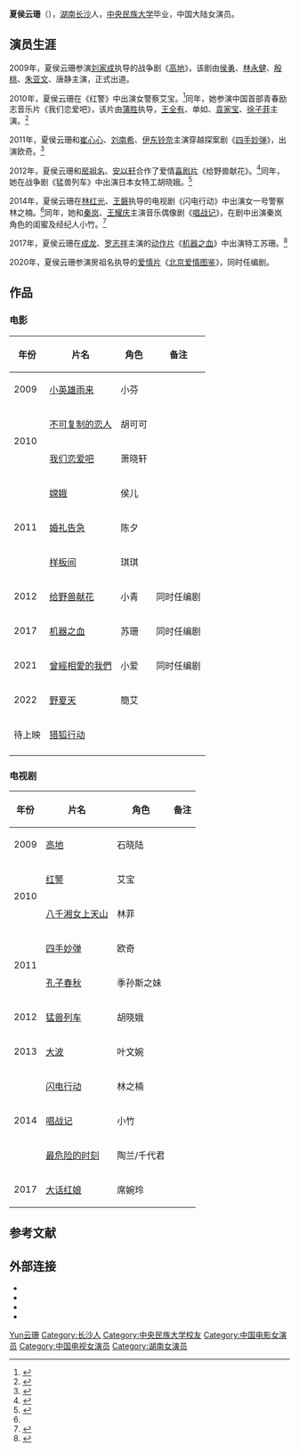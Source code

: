{{藝人
| 图片     = 
| 图片简介 = 
| 姓名     = 夏侯云珊
| 类型     = 女演员
| 原名     = 夏侯琪誉
| 英文名   = {{lang|en|Erica Xiahou}}
| 綽號     = 
| 国籍     = {{PRC}}
| 出生日期 = {{birth date and age|1988|09|13}}
| 出生地点 = [[湖南省|湖南省]][[长沙市|长沙市]]
| 逝世日期 = <!--  {{death date and age|}}  -->
| 逝世地点 = 
| 职业     = 演员
| 语言     = 汉语
| 母校     = [[中央民族大学|中央民族大学]]
| 宗教信仰 = 
| 配偶     = <!--  {{marriage|姓名||}}  -->
| 儿女     = 
| 父母     = 
| 活跃年代 = 2009年至今
| 代表作   = 
| 经纪公司 = 
| 奖项     =  <!--  {{Awards|award= |year= |title= }} -->
| 网站     = <!-- {{URL|www.example.com}} -->
| IMDb     = 
}}
'''夏侯云珊'''（{{bd|1988年|9月13日|||catIdx=Xia夏侯云珊}}），[[湖南省|湖南]][[长沙市|长沙]]人，[[中央民族大学|中央民族大学]]毕业，中国大陆女演员。

==演员生涯==
2009年，夏侯云珊参演[[刘家成_(导演)|刘家成]]执导的战争剧《[[高地_(电视剧)|高地]]》，该剧由[[侯勇|侯勇]]、[[林永健|林永健]]、[[殷桃|殷桃]]、[[朱亚文|朱亚文]]、唐静主演，正式出道。

2010年，夏侯云珊在《红警》中出演女警察艾宝。<ref name="ab">{{cite news |title=《闪电行动》热拍 夏侯琪誉诠释冷艳警花 |url=https://ent.163.com/14/0813/13/A3HGOC1J00031GVS.html |accessdate=2021-03-04 |work=网易 |date=2014-08-13}}</ref>同年，她参演中国首部青春励志音乐片《我们恋爱吧》，该片由[[蒲胜|蒲胜]]执导，[[王全有|王全有]]、单如、[[袁家宝|袁家宝]]、[[徐子菲|徐子菲]]主演。<ref>{{cite news |title=青春励志音乐电影《我们恋爱吧》暑期档将映 |url=http://ent.sina.com.cn/m/c/2010-06-08/18132981834.shtml |accessdate=2021-03-04 |work=新浪 |date=2010-06-08}}</ref>

2011年，夏侯云珊和[[崔心心|崔心心]]、[[刘南希|刘南希]]、[[伊东铃奈|伊东铃奈]]主演穿越探案剧《[[四手妙弹|四手妙弹]]》，出演欧奇。<ref>{{cite news |title=《四手妙弹》夏侯云珊玩穿越 变身柯南 |url=https://yule.sohu.com/20150824/n419596570.shtml |accessdate=2021-03-04 |work=搜狐 |date=2015-08-24}}</ref>

2012年，夏侯云珊和[[房祖名|房祖名]]、[[安以轩|安以轩]]合作了爱情[[喜剧片|喜剧片]]《给野兽献花》。<ref>{{cite news |title=《给野兽献花》夏侯琪誉挑战大尺度 想演女大佬 |url=https://ent.qq.com/a/20121128/000313.htm |accessdate=2021-03-04 |work=腾讯 |date=2012-11-28}}</ref>同年，她在战争剧《猛兽列车》中出演日本女特工胡晓娥。<ref>{{cite news |title=《猛兽列车》热播 夏侯琪誉展现迷人妖娆 |url=https://ent.163.com/14/1105/13/AA9SFVTS00031GVS.html |accessdate=2021-03-04 |work=网易 |date=2014-11-05}}</ref>

2014年，夏侯云珊在[[林红光|林红光]]、[[王磐|王磐]]执导的电视剧《闪电行动》中出演女一号警察林之楠。<ref name="ab"/>同年，她和[[秦岚|秦岚]]、[[王耀庆|王耀庆]]主演音乐偶像剧《[[唱战记|唱战记]]》，在剧中出演秦岚角色的闺蜜及经纪人小竹。<ref>{{cite news |title=夏侯琪誉《唱战记》 善良闺蜜打抱不平变猛女 |url=https://ent.163.com/14/0424/11/9QJG0CPT00031GVS.html |accessdate=2021-03-04 |work=网易 |date=2014-04-24}}</ref>

2017年，夏侯云珊在[[成龙|成龙]]、[[罗志祥|罗志祥]]主演的[[动作片|动作片]]《[[机器之血|机器之血]]》中出演特工苏珊。<ref>{{cite news |title=《机器之血》发布会 罗志祥被钦点成家班接班人 |url=https://ent.163.com/17/0911/08/CU1PIK1S000380D0.html |accessdate=2021-03-04 |work=网易 |date=2017-09-11 |archive-date=2018-11-20 |archive-url=https://web.archive.org/web/20181120010543/http://ent.163.com/17/0911/08/CU1PIK1S000380D0.html |dead-url=no }}</ref>

2020年，夏侯云珊参演房祖名执导的[[爱情片|爱情片]]《[[北京爱情图鉴|北京爱情图鉴]]》，同时任编剧。

==作品==
===电影===
{| class="wikitable"
|-
! 年份 !! 片名 !! 角色 !! 备注
|-
| 2009 || [[小英雄雨来|小英雄雨来]] || 小芬 ||
|-
| rowspan="2" | 2010 || [[不可复制的恋人|不可复制的恋人]] || 胡可可 ||
|-
| [[我们恋爱吧_(电影)|我们恋爱吧]] || 萧晓轩 ||
|-
| rowspan="3" | 2011 || [[嫦娥_(电影)|嫦娥]] || 侯儿 ||
|-
| [[婚礼告急|婚礼告急]] || 陈夕 ||
|-
| [[样板间|样板间]] || 琪琪 ||
|-
| 2012 || [[给野兽献花|给野兽献花]] || 小青 ||同时任编剧
|-
| 2017 || [[机器之血|机器之血]] || 苏珊 ||同时任编剧
|-
| 2021 || [[曾經相愛的我們|曾經相愛的我們]] || 小爱 ||同时任编剧
|-
| 2022 || [[野夏天|野夏天]] || 簡艾 ||
|-
| 待上映 || [[猎狐行动_(电影)|猎狐行动]] ||  ||
|-
|}

===电视剧===
{| class="wikitable"
|-
! 年份 !! 片名 !! 角色 !! 备注
|-
| 2009 || [[高地_(电视剧)|高地]] || 石晓陆 ||
|-
| rowspan="2" | 2010 || [[红警_(电视剧)|红警]] || 艾宝 ||
|-
| [[八千湘女上天山_(电视剧)|八千湘女上天山]] || 林菲 ||
|-
| rowspan="2" | 2011 || [[四手妙弹|四手妙弹]] || 欧奇 ||
|-
| [[孔子春秋|孔子春秋]] || 季孙斯之妹 ||
|-
| 2012 || [[猛兽列车|猛兽列车]] || 胡晓娥 ||
|-
| 2013 || [[大波|大波]] || 叶文婉 ||
|-
| rowspan="3" | 2014 || [[闪电行动|闪电行动]] || 林之楠 ||
|-
| [[唱战记|唱战记]] || 小竹 ||
|-
| [[最危险的时刻|最危险的时刻]] || 陶兰/千代君 ||
|-
| 2017 || [[大话红娘|大话红娘]] || 席婉玲 ||
|}

==参考文献==
{{reflist}}

==外部连接==
* {{Douban people|1327320}}
* {{IMDb name|nm9276991}}
* {{Sinaweibo|u/6429176070}}
* {{Sinablog|xiahouqiyu}}

{{DEFAULTSORT:Xia夏侯云珊}}
[[Category:夏侯姓|Yun云珊]]
[[Category:长沙人|Category:长沙人]]
[[Category:中央民族大学校友|Category:中央民族大学校友]]
[[Category:中国电影女演员|Category:中国电影女演员]]
[[Category:中国电视女演员|Category:中国电视女演员]]
[[Category:湖南女演员|Category:湖南女演员]]